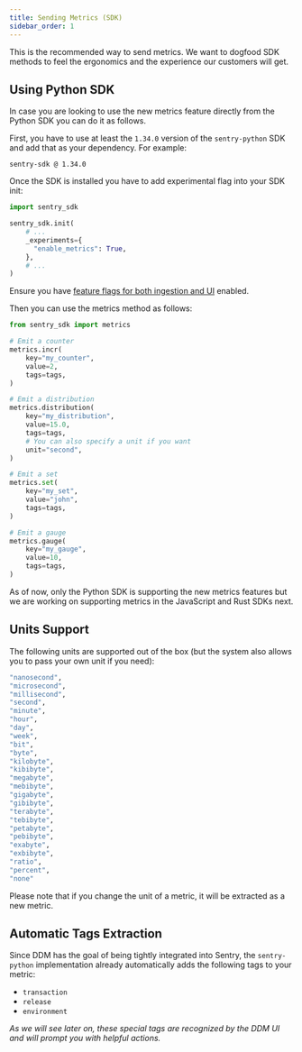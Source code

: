 ```yaml
---
title: Sending Metrics (SDK)
sidebar_order: 1
---
```


<Alert title="Note" level="info">

This is the recommended way to send metrics. We want to dogfood SDK methods to feel the ergonomics and the experience our customers will get.

</Alert>

## Using Python SDK

In case you are looking to use the new metrics feature directly from the Python SDK you can do it as follows.

First, you have to use at least the `1.34.0` version of the `sentry-python` SDK and add that as your dependency. For example:

```
sentry-sdk @ 1.34.0
```

Once the SDK is installed you have to add experimental flag into your SDK init:

```python
import sentry_sdk

sentry_sdk.init(
    # ...
    _experiments={
      "enable_metrics": True,
    },
    # ...
)
```

Ensure you have [feature flags for both ingestion and UI](/delightful-developer-metrics/ui/#enabling-the-ui) enabled.

Then you can use the metrics method as follows:

```python
from sentry_sdk import metrics

# Emit a counter
metrics.incr(
    key="my_counter",
    value=2,
    tags=tags,
)

# Emit a distribution
metrics.distribution(
    key="my_distribution",
    value=15.0,
    tags=tags,
    # You can also specify a unit if you want
    unit="second",
)

# Emit a set
metrics.set(
    key="my_set",
    value="john",
    tags=tags,
)

# Emit a gauge
metrics.gauge(
    key="my_gauge",
    value=10,
    tags=tags,
)
```

<Alert title="Note" level="note">
As of now, only the Python SDK is supporting the new metrics features but we are working on supporting metrics in the JavaScript and Rust SDKs next.
</Alert>

## Units Support

The following units are supported out of the box (but the system also allows you to pass your own unit if you need):

```bash
"nanosecond",
"microsecond",
"millisecond",
"second",
"minute",
"hour",
"day",
"week",
"bit",
"byte",
"kilobyte",
"kibibyte",
"megabyte",
"mebibyte",
"gigabyte",
"gibibyte",
"terabyte",
"tebibyte",
"petabyte",
"pebibyte",
"exabyte",
"exbibyte",
"ratio",
"percent",
"none"
```

<Alert title="Note" level="note">

Please note that if you change the unit of a metric, it will be extracted as a new metric.

</Alert>

## Automatic Tags Extraction

Since DDM has the goal of being tightly integrated into Sentry, the `sentry-python` implementation already automatically adds the following tags to your metric:

- `transaction`
- `release`
- `environment`

*As we will see later on, these special tags are recognized by the DDM UI and will prompt you with helpful actions.*
